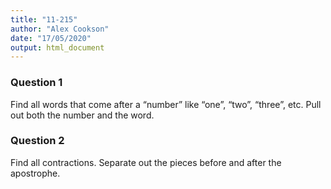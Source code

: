 ```yaml
---
title: "11-215"
author: "Alex Cookson"
date: "17/05/2020"
output: html_document
---
```


### Question 1

Find all words that come after a "number" like "one", "two", "three", etc. Pull out both the number and the word.


### Question 2

Find all contractions. Separate out the pieces before and after the apostrophe.
